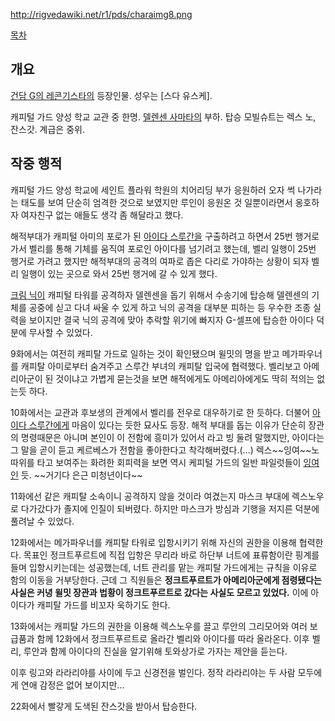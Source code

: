http://rigvedawiki.net/r1/pds/charaimg8.png

[[목차]]

== 개요 ==
[[건담 G의 레콘기스타]]의 등장인물. 성우는 [스다 유스케]. 

캐피털 가드 양성 학교 교관 중 한명. [[델렌센 사마타]]의 부하. 탑승 모빌슈트는 렉스 노, 잔스갓. 계급은 중위.

== 작중 행적 ==
캐피털 가드 양성 학교에 세인트 플라워 학원의 치어리딩 부가 응원하러 오자 썩 나가라는 태도를 보여 단순히 엄격한 것으로 보였지만 루인이 응원온 것 일뿐이라면서 옹호하자 여자친구 없는 애들도 생각 좀 해달라고 했다.

해적부대가 캐피털 아미의 포로가 된 [[아이다 스루간]]을 구출하려고 하면서 25번 행거로 가서 벨리를 통해 기체를 움직여 포로인 아이다를 넘기려고 했는데, 벨리 일행이 25번 행거로 가려고 했지만 해적부대의 공격의 여파로 좁은 다리로 가야하는 상황이 되자 벨리 일행이 있는 곳으로 와서 25번 행거에 갈 수 있게 했다.

[[크림 닉]]이 캐피털 타워를 공격하자 델렌센을 돕기 위해서 수송기에 탑승해 델렌센의 기체를 공중에 싣고 다녀 싸울 수 있게 하고 닉의 공격을 대부분 피하는 등 우수한 조종 실력을 보이지만 결국 닉의 공격에 맞아 추락할 위기에 빠지자 G-셀프에 탑승한 아이다 덕분에 무사할 수 있었다.

9화에서는 여전히 캐피탈 가드로 일하는 것이 확인됐으며 윌밋의 명을 받고 메가파우너를 캐피탈 아미로부터 숨겨주고 스루간 부녀의 캐피탈 입국에 협력했다. 벨리보고 아메리아군이 된 것이냐고 가볍게 묻는것을 보면 해적에게도 아메리아에게도 딱히 적의는 없는듯 하다. 

10화에서는 교관과 후보생의 관계에서 벨리를 전우로 대우하기로 한 듯하다. 더불어 [[아이다 스루간]]에게 마음이 있다는 듯한 묘사도 등장. 해적 부대를 돕는 이유가 단순히 장관의 명령때문은 아니며 본인이 이 전함에 흥미가 있어서 라고 빙 둘려 말했지만, 아이다는 그 말을 곧이 듣고 케르베스가 전함을 좋아한다고 착각해버렸다.(...) 렉스~~잉여~~노 따위를 타고 보여주는 화려한 회피력을 보면 역시 케피털 가드의 일반 파일럿들이 [[잉여]]인 듯. ~~거기다 은근 미청년이다~~

11화에선 같은 캐피탈 소속이니 공격하지 않을 것이라 여겼는지 마스크 부대에 렉스노우로 다가갔다가 졸지에 인질이 되버렸다. 하지만 마스크가 방심과 기행을 저지른 덕분에 풀려날 수 있었다.

12화에서는 메가파우너를 캐피탈 타워로 입항시키기 위해 자신의 권한을 이용해 협력한다. 목표인 정크트푸르트에 직접 입항은 무리라 바로 하단부 너트에 표류함이란 핑계를 들며 입항시키는데는 성공했는데, 너트 관리를 맡는 캐피탈 가드에게는 규칙을 이유로 함의 이동을 거부당한다. 근데 그 직원들은 '''정크트푸르트가 아메리아군에게 점령됐다는 사실은 커녕 윌밋 장관과 법황이 정크트푸르트로 갔다는 사실도 모르고 있었다.''' 이에 아이다가 캐피탈 가드를 비꼬자 욱하기도 한다. 

13화에서는 캐피탈 가드의 권한을 이용해 렉스노우를 끌고 루안의 그리모어와 여러 보급품과 함께 12화에서 정크트푸르트로 올라간 벨리와 아이다를 따라 올라온다. 이후 벨리, 루안과 함께 아이다의 진실을 알기위해 토와상가로 가자는 제안을 듣는다.

이후 링고와 라라리야를 사이에 두고 신경전을 벌인다. 정작 라라리야는 두 사람 모두에게 연애 감정은 없어 보이지만...  

22화에서 빨갛게 도색된 잔스갓을 받아서 탑승한다.
